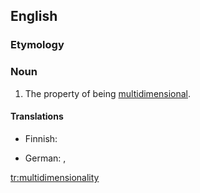 ==English==

===Etymology===
{{suffix|multidimensional|ity|lang=en}}

===Noun===
{{en-noun|-|multidimensionalities}}

# The property of being [[multidimensional]].

====Translations====
{{trans-top|the property of being multidimensional}}
* Finnish: {{t|fi|moniulotteisuus}}
{{trans-mid}}
* German: {{t|de|Mehrdimensionalität|f}}, {{t|de|Multidimensionalität|f}}
{{trans-bottom}}

[[tr:multidimensionality]]